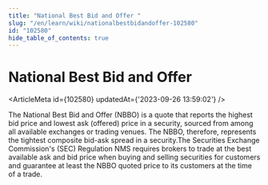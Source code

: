 ```yaml
---
title: "National Best Bid and Offer "
slug: "/en/learn/wiki/nationalbestbidandoffer-102580"
id: "102580"
hide_table_of_contents: true
---
```



# National Best Bid and Offer 

<ArticleMeta id={102580} updatedAt={'2023-09-26 13:59:02'} />
<div className='border-solid border-b border-t-0 my-4 border-[var(--ifm-color-gray-300)]' />

The National Best Bid and Offer (NBBO) is a quote that reports the highest bid price and lowest ask (offered) price in a security, sourced from among all available exchanges or trading venues. The NBBO, therefore, represents the tightest composite bid-ask spread in a security.The Securities Exchange Commission's (SEC) Regulation NMS requires brokers to trade at the best available ask and bid price when buying and selling securities for customers and guarantee at least the NBBO quoted price to its customers at the time of a trade.
